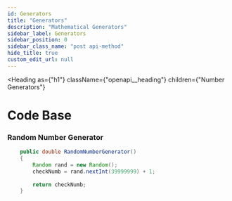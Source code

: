 ```yaml
---
id: Generators
title: "Generators"
description: "Mathematical Generators"
sidebar_label: Generators
sidebar_position: 0
sidebar_class_name: "post api-method"
hide_title: true
custom_edit_url: null
---
```



<Heading
  as={"h1"}
  className={"openapi__heading"}
  children={"Number Generators"}
>
</Heading>



# Code Base

### Random Number Generator

``` java
    public double RandomNumberGenerator()
	{
		Random rand = new Random();
		checkNumb = rand.nextInt(39999999) + 1;
	  	
		return checkNumb;
	}
```

